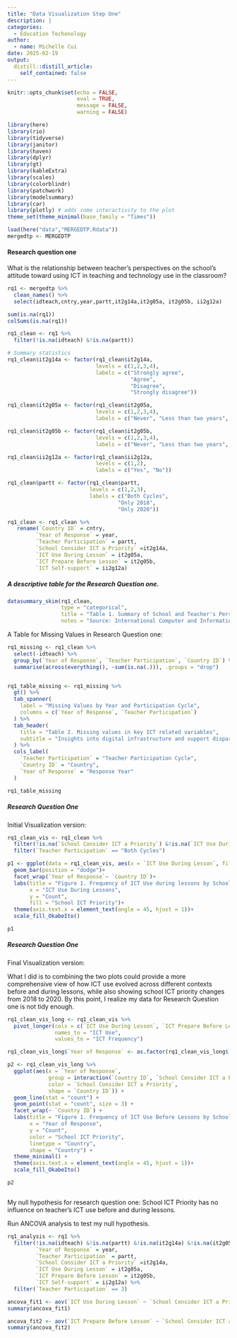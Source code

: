 ```yaml
---
title: "Data Visualization Step One"
description: |
categories:
  - Education Techonology
author:
  - name: Michelle Cui
date: 2025-02-19
output:
  distill::distill_article:
    self_contained: false
---
```


```r
knitr::opts_chunk$set(echo = FALSE,
                      eval = TRUE,
                      message = FALSE,
                      warning = FALSE)
```

```r
library(here)
library(rio)
library(tidyverse)
library(janitor)
library(haven)
library(dplyr)
library(gt)
library(kableExtra)
library(scales)
library(colorblindr)
library(patchwork)
library(modelsummary)
library(car)
library(plotly) # adds some interactivity to the plot
theme_set(theme_minimal(base_family = "Times"))
```

```r
load(here("data","MERGEDTP.Rdata"))
mergedtp <- MERGEDTP
```

#### Research question one

What is the relationship between teacher’s perspectives on the school’s attitude toward using ICT in teaching and technology use in the classroom?

```r
rq1 <- mergedtp %>% 
  clean_names() %>% 
  select(idteach,cntry,year,partt,it2g14a,it2g05a, it2g05b, ii2g12a)

sum(is.na(rq1))
colSums(is.na(rq1))

rq1_clean <- rq1 %>% 
  filter(!is.na(idteach) &!is.na(partt))

```

```r
# Summary statistics
rq1_clean$it2g14a <- factor(rq1_clean$it2g14a,
                            levels = c(1,2,3,4),
                            labels = c("Strongly agree",
                                       "Agree",
                                       "Disagree",
                                       "Strongly disagree"))

rq1_clean$it2g05a <- factor(rq1_clean$it2g05a,
                            levels = c(1,2,3,4),
                            labels = c("Never", "Less than two years", "Between two and five years", "More than five years"))

rq1_clean$it2g05b <- factor(rq1_clean$it2g05b,
                            levels = c(1,2,3,4),
                            labels = c("Never", "Less than two years", "Between two and five years", "More than five years"))

rq1_clean$ii2g12a <- factor(rq1_clean$ii2g12a,
                            levels = c(1,2),
                            labels = c("Yes", "No"))

rq1_clean$partt <- factor(rq1_clean$partt,
                          levels = c(1,2,3),
                          labels = c("Both Cycles",
                                   "Only 2018",
                                   "Only 2020"))

rq1_clean <- rq1_clean %>% 
   rename(`Country ID` = cntry,
         `Year of Response` = year,
         `Teacher Participation` = partt,
         `School Consider ICT a Priority` =it2g14a,
         `ICT Use During Lesson` = it2g05a,
         `ICT Prepare Before Lesson` = it2g05b,
         `ICT Self-support` = ii2g12a)

```

##### A descriptive table for the Research Question one.

```r
datasummary_skim(rq1_clean,
                 type = "categorical",
                 title = "Table 1. Summary of School and Teacher's Perspective on ICT",
                 notes = "Source: International Computer and Information Literacy Study(ICILS)")
```

A Table for Missing Values in Research Question one:

```r
rq1_missing <- rq1_clean %>% 
  select(-idteach) %>% 
  group_by(`Year of Response`, `Teacher Participation`, `Country ID`) %>% 
  summarise(across(everything(), ~sum(is.na(.))), .groups = "drop")


rq1_table_missing <- rq1_missing %>% 
  gt() %>% 
  tab_spanner(
    label = "Missing Values by Year and Participation Cycle",
    columns = c(`Year of Response`, `Teacher Participation`)
  ) %>% 
  tab_header(
    title = "Table 2. Missing values in key ICT related variables",
    subtitle = "Insights into digital infrastructure and support disparities"
  ) %>% 
  cols_label(
    `Teacher Participation` = "Teacher Participation Cycle",
    `Country ID` = "Country",
    `Year of Response` = "Response Year"
  )
```

```r
rq1_table_missing
```

##### Research Question One\
Initial Visualization version:

```r
rq1_clean_vis <- rq1_clean %>% 
  filter(!is.na(`School Consider ICT a Priority`) &!is.na(`ICT Use During Lesson`) & !is.na(`ICT Prepare Before Lesson`) &!is.na(`ICT Self-support`)) %>% 
  filter(`Teacher Participation` == "Both Cycles")

p1 <- ggplot(data = rq1_clean_vis, aes(x = `ICT Use During Lesson`, fill= `School Consider ICT a Priority`)) +
  geom_bar(position = "dodge")+
  facet_wrap(`Year of Response`~ `Country ID`)+
  labs(title = "Figure 1. Frequency of ICT Use during lessons by School ICT Priority across countries",
       x = "ICT Use During Lessons",
       y = "Count",
       fill = "School ICT Priority")+
  theme(axis.text.x = element_text(angle = 45, hjust = 1))+
  scale_fill_OkabeIto()

p1
```

##### Research Question One\
Final Visualization version:\

What I did is to combining the two plots could provide a more comprehensive view of how ICT use evolved across different contexts before and during lessons, while also showing school ICT priority changes from 2018 to 2020.
By this point, I realize my data for Research Question one is not tidy enough.

```r

rq1_clean_vis_long <- rq1_clean_vis %>% 
  pivot_longer(cols = c(`ICT Use During Lesson`, `ICT Prepare Before Lesson`),
               names_to = "ICT Use",
               values_to = "ICT Frequency")

rq1_clean_vis_long$`Year of Response` <- as.factor(rq1_clean_vis_long$`Year of Response`)

p2 <- rq1_clean_vis_long %>% 
  ggplot(aes(x = `Year of Response`,
             group = interaction(`Country ID`, `School Consider ICT a Priority`),
             color = `School Consider ICT a Priority`,
             shape = `Country ID`)) +
  geom_line(stat = "count") +
  geom_point(stat = "count", size = 3) +
  facet_wrap(~ `Country ID`) +
  labs(title = "Figure 1. Frequency of ICT Use Before Lessons by School ICT Priority Across Countries (Pre- vs. Post-Pandemic)",
       x = "Year of Response",
       y = "Count",
       color = "School ICT Priority",
       linetype = "Country",
       shape = "Country") +
  theme_minimal() +
  theme(axis.text.x = element_text(angle = 45, hjust = 1))+
  scale_fill_OkabeIto()

p2
```

```r

```



My null hypothesis for research question one:
School ICT Priority has no influence on teacher's ICT use before and during lessons.

Run ANCOVA analysis to test my null hypothesis.

```r
rq1_analysis <- rq1 %>% 
  filter(!is.na(idteach) &!is.na(partt) &!is.na(it2g14a) &!is.na(it2g05a)&!is.na(it2g05b)&!is.na(ii2g12a)) %>% rename(`Country ID` = cntry,
         `Year of Response` = year,
         `Teacher Participation` = partt,
         `School Consider ICT a Priority` =it2g14a,
         `ICT Use During Lesson` = it2g05a,
         `ICT Prepare Before Lesson` = it2g05b,
         `ICT Self-support` = ii2g12a) %>% 
  filter(`Teacher Participation` == 3)

ancova_fit1 <- aov(`ICT Use During Lesson` ~ `School Consider ICT a Priority` + `Year of Response` + `Country ID` + `ICT Self-support`, data = rq1_analysis)
summary(ancova_fit1)

ancova_fit2 <- aov(`ICT Prepare Before Lesson` ~ `School Consider ICT a Priority` + `Year of Response` + `Country ID` + `ICT Self-support`, data = rq1_analysis)
summary(ancova_fit2)

```